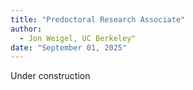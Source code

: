 ```yaml
---
title: "Predoctoral Research Associate"
author: 
  - Jon Weigel, UC Berkeley"
date: "September 01, 2025"
---
```


Under construction